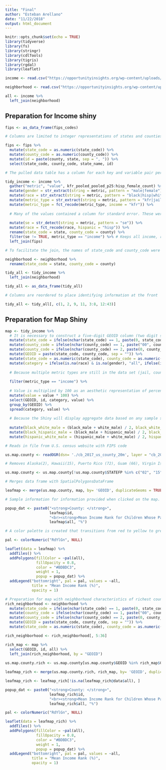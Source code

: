 ```yaml
---
title: "Final"
author: "Esteban Arellano"
date: "11/22/2018"
output: html_document
---
```


```r
knitr::opts_chunk$set(echo = TRUE)
library(tidyverse)
library(fs)
library(stringr)
library(cdlTools)
library(tigris)
library(rgdal)
library(leaflet)

income <- read.csv("https://opportunityinsights.org/wp-content/uploads/2018/10/county_outcomes_simple.csv")

neighborhood <- read.csv("https://opportunityinsights.org/wp-content/uploads/2018/10/cty_covariates.csv")

all <- income %>%
  left_join(neighborhood)

```

## Preparation for Income shiny
```r
fips <- as_data_frame(fips_codes)

# Columns are limited to integer representations of states and counties that can be used in the GEOID column for future Shiny apps. The name for a county and state are then pasted and used for identification.

fips <- fips %>%
  mutate(state_code = as.numeric(state_code)) %>%
  mutate(county_code = as.numeric(county_code)) %>%
  mutate(id = paste(county, state, sep = ", ")) %>%
  select(state_code, county_code, state_name, id)

# The pulled data table has a column for each key and variable pair per race and gender. The "income" table was made tidy by making a row for each observation. Columns were added to each row to indicate the gender of the pooled value ("male", "female", or "pooled"/all), the race ("black", "white", or "hisp"--recoded to "hispanic" for consistency), and type of value provided (income/"kfr", "jail", or "count").

tidy_income <- income %>%
  gather("metric", "value", kfr_pooled_pooled_p25:hisp_female_count) %>%
  mutate(gender = str_extract(string = metric, pattern = "male|female")) %>%
  mutate(race = str_extract(string = metric, pattern = "black|hisp|white")) %>%
  mutate(metric_type = str_extract(string = metric, pattern = "kfr|jail|count")) %>%
  mutate(metric_type = fct_recode(metric_type, income = "kfr")) %>%
  
  # Many of the values contained a column for standard error. These were removed to only keep the actual income rank values.
  
  mutate(se = str_detect(string = metric, pattern = "se")) %>%
  mutate(race = fct_recode(race, hispanic = "hisp")) %>%
  rename(state_code = state, county_code = county) %>%
  filter(se != TRUE, metric_type == "income") %>% # Keeps all income, removes standard errors
  left_join(fips)

# To facilitate the join, the names of state_code and county_code were changed

neighborhood <- neighborhood %>%
  rename(state_code = state, county_code = county)

tidy_all <- tidy_income %>%
  left_join(neighborhood)

tidy_all <- as_data_frame(tidy_all)

# Columns are reordered to place identifying information at the front

tidy_all <- tidy_all[, c(1, 2, 9, 11, 3:8, 12:43)]
```

## Preparation for Map Shiny
```r
map <- tidy_income %>%
  # It is necessary to construct a five-digit GEOID column (two digit state code + three digit county code) to join with the us.map.county object from the U.S. Census website
  mutate(state_code = ifelse(nchar(state_code) == 1, paste(0, state_code, sep = ""), state_code)) %>%
  mutate(county_code = ifelse(nchar(county_code) == 1, paste("00", county_code, sep = ""), county_code)) %>%
  mutate(county_code = ifelse(nchar(county_code) == 2, paste(0, county_code, sep = ""), county_code)) %>%
  mutate(GEOID = paste(state_code, county_code, sep = "")) %>%
  mutate(state_code = as.numeric(state_code), county_code = as.numeric(county_code)) %>%
  mutate(category = ifelse(is.na(race) & is.na(gender), "all", ifelse(is.na(race), paste("all", gender, sep = "_"), ifelse(is.na(gender), paste("all", race, sep = "_"), paste(race, gender, sep = "_"))))) %>%
  
  # Because multiple metric types are still in the data set (jail, count, etc.), results are only limited to those relating to "income".
  
  filter(metric_type == "income") %>%
  
  # Value is multiplied by 100 as an aesthetic representation of percentages
  mutate(value = value * 100) %>%
  select(GEOID, id, category, value) %>%
  group_by(GEOID) %>%
  spread(category, value) %>%
  
  # Because the Shiny will display aggregate data based on any sample size, extra columns were added to the data set that reflected the average between two types of responses
  
  mutate(black_white_male = (black_male + white_male) / 2, black_white_female = (black_female + white_female) / 2, all_black_white = (all_black + all_white) / 2) %>%
  mutate(black_hispanic_male = (black_male + hispanic_male) / 2, black_hispanic_female = (black_female + hispanic_female) / 2, all_black_hispanic = (all_black + all_hispanic) / 2) %>%
  mutate(hispanic_white_male = (hispanic_male + white_male) / 2, hispanic_white_female = (hispanic_female + white_female) / 2, all_hispanic_white = (all_hispanic + all_white) / 2)

# Reads in file from U.S. census website with FIPS code

us.map.county <- readOGR(dsn= './cb_2017_us_county_20m', layer = "cb_2017_us_county_20m", stringsAsFactors = FALSE)

# Removes Alaska(2), Hawaii(15), Puerto Rico (72), Guam (66), Virgin Islands (78), American Samoa (60) Mariana Islands (69), Micronesia (64), Marshall Islands (68), Palau (70), Minor Islands (74) that would disrupt the aesthetics of the final object.

us.map.county <- us.map.county[!us.map.county$STATEFP %in% c("02", "15", "72", "66", "78", "60", "69","64", "68", "70", "74", "81", "84", "86", "87", "89", "71", "76","95", "79"),]

# Merges data frame with SpatialPolygonsDataFrame

leafmap <- merge(us.map.county, map, by= 'GEOID', duplicateGeoms = TRUE)

# Sample information for information provided when clicked on the map. In the actual Shiny, the County name stays the same but the value provided is dynamic and changes based on the column of data selected.

popup_dat <- paste0("<strong>County: </strong>",
                    leafmap$id,
                    "<br><strong>Mean Income Rank for Children Whose Parents Were at 25th Percentile: </strong>",
                    leafmap$all, "%")

# A color palette is created that transitions from red to yellow to green based on a provided scale.

pal <- colorNumeric("RdYlGn", NULL)

leaflet(data = leafmap) %>% 
  addTiles() %>%
  addPolygons(fillColor = ~pal(all),
              fillOpacity = 0.8,
              color = "#BDBDC3",
              weight = 1,
              popup = popup_dat) %>%
  addLegend("bottomright", pal = pal, values = ~all,
            title = "Mean Income Rank (%)",
            opacity = 1)
```

```r
# Preparation for map with neighborhood characteristics of richest counties
rich_neighborhood <- neighborhood %>%
  mutate(state_code = ifelse(nchar(state_code) == 1, paste(0, state_code, sep = ""), state_code)) %>%
  mutate(county_code = ifelse(nchar(county_code) == 1, paste("00", county_code, sep = ""), county_code)) %>%
  mutate(county_code = ifelse(nchar(county_code) == 2, paste(0, county_code, sep = ""), county_code)) %>%
  mutate(GEOID = paste(state_code, county_code, sep = "")) %>%
  mutate(state_code = as.numeric(state_code), county_code = as.numeric(county_code)) 

rich_neighborhood <- rich_neighborhood[, 5:36]

rich_map <- map %>%
  select(GEOID, id, all) %>%
  left_join(rich_neighborhood, by = "GEOID")
  
us.map.county.rich <- us.map.county[us.map.county$GEOID %in% rich_map$GEOID,]

leafmap_rich <- merge(us.map.county.rich, rich_map, by= 'GEOID', duplicateGeoms = TRUE)

leafmap_rich <- leafmap_rich[!is.na(leafmap_rich@data$all), ]

popup_dat <- paste0("<strong>County: </strong>",
                    leafmap_rich$id,
                    "<br><strong>Mean Income Rank for Children Whose Parents Were at 25th Percentile: </strong>",
                    leafmap_rich$all, "%")

pal <- colorNumeric("RdYlGn", NULL)

leaflet(data = leafmap_rich) %>% 
  addTiles() %>%
  addPolygons(fillColor = ~pal(all),
              fillOpacity = 0.8,
              color = "#BDBDC3",
              weight = 1,
              popup = popup_dat) %>%
  addLegend("bottomright", pal = pal, values = ~all,
            title = "Mean Income Rank (%)",
            opacity = 1)
```

